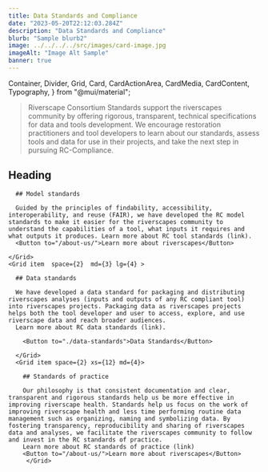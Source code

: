 ```yaml
---
title: Data Standards and Compliance
date: "2023-05-20T22:12:03.284Z"
description: "Data Standards and Compliance"
blurb: "Sample blurb2"
image: ../../../../src/images/card-image.jpg
imageAlt: "Image Alt Sample"
banner: true
---
```


  Container,
  Divider,
  Grid,
  Card,
  CardActionArea,
  CardMedia,
  CardContent,
  Typography,
} from "@mui/material";


> Riverscape Consortium Standards support the riverscapes community by offering rigorous, transparent, technical specifications for data and tools development. We encourage restoration practitioners and tool developers to learn about our standards, assess tools and data for use in their projects, and take the next step in pursuing RC-Compliance.

## Heading

<Container>
<Grid container>
    <Grid item space={2}  md={4} lg={4}>

      ## Model standards

      Guided by the principles of findability, accessibility, interoperability, and reuse (FAIR), we have developed the RC model standards to make it easier for the riverscapes community to understand the capabilities of a tool, what inputs it requires and what outputs it produces. Learn more about RC tool standards (link).
      <Button to="/about-us/">Learn more about riverscapes</Button>

    </Grid>
    <Grid item  space={2}  md={3} lg={4} >

      ## Data standards

      We have developed a data standard for packaging and distributing riverscapes analyses (inputs and outputs of any RC compliant tool) into riverscapes projects. Packaging data as riverscapes projects helps both the tool developer and user to access, explore, and use riverscape data and reach broader audiences.
      Learn more about RC data standards (link).
     
        <Button to="./data-standards">Data Standards</Button>  
   
      </Grid>
      <Grid item space={2} xs={12} md={4}>

        ## Standards of practice

        Our philosophy is that consistent documentation and clear, transparent and rigorous standards help us be more effective in improving riverscape health. Standards help us focus on the work of improving riverscape health and less time performing routine data management such as organizing, naming and symbolizing data. By fostering transparency, reproducibility and sharing of riverscapes data and analyses, we facilitate the riverscapes community to follow and invest in the RC standards of practice.
        Learn more about RC standards of practice (link)
        <Button to="/about-us/">Learn more about riverscapes</Button>
         </Grid>

</Grid>
</Container>

